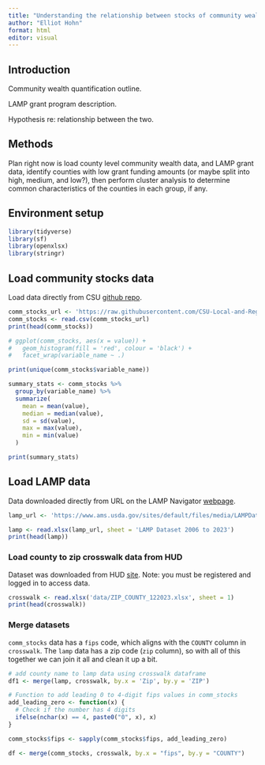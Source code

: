 ```yaml
---
title: "Understanding the relationship between stocks of community wealth and food system"
author: "Elliot Hohn"
format: html
editor: visual
---
```


## Introduction

Community wealth quantification outline.

LAMP grant program description.

Hypothesis re: relationship between the two.

## Methods

Plan right now is load county level community wealth data, and LAMP grant data, identify counties with low grant funding amounts (or maybe split into high, medium, and low?), then perform cluster analysis to determine common characteristics of the counties in each group, if any.

## Environment setup

```r
library(tidyverse)
library(sf)
library(openxlsx)
library(stringr)
```

## Load community stocks data

Load data directly from CSU [github repo](https://github.com/CSU-Local-and-Regional-Food-Systems "CSU Local and Regional Food Systems repo").

```r
comm_stocks_url <- 'https://raw.githubusercontent.com/CSU-Local-and-Regional-Food-Systems/USDA-AMS-Data-and-Metrics/main/Indicators%20of%20Community%20Wealth/community_wealth.csv'
comm_stocks <- read.csv(comm_stocks_url)
print(head(comm_stocks))
```

```r
# ggplot(comm_stocks, aes(x = value)) + 
#   geom_histogram(fill = 'red', colour = 'black') + 
#   facet_wrap(variable_name ~ .)

print(unique(comm_stocks$variable_name))
```

```r
summary_stats <- comm_stocks %>%
  group_by(variable_name) %>%
  summarize(
    mean = mean(value),
    median = median(value),
    sd = sd(value),
    max = max(value),
    min = min(value)
  )

print(summary_stats)
```

## Load LAMP data

Data downloaded directly from URL on the LAMP Navigator [webpage](https://www.ams.usda.gov/data/lamp-navigator "LAMP Navigator web pagef").

```r
lamp_url <- 'https://www.ams.usda.gov/sites/default/files/media/LAMPDatasetandDataDictionary.xlsx'

lamp <- read.xlsx(lamp_url, sheet = 'LAMP Dataset 2006 to 2023')
print(head(lamp))
```

### Load county to zip crosswalk data from HUD

Dataset was downloaded from HUD [site](https://www.huduser.gov/portal/datasets/usps_crosswalk.html "HUD site"). Note: you must be registered and logged in to access data.

```r
crosswalk <- read.xlsx('data/ZIP_COUNTY_122023.xlsx', sheet = 1)
print(head(crosswalk))
```

### Merge datasets

`comm_stocks` data has a `fips` code, which aligns with the `COUNTY` column in `crosswalk`. The `lamp` data has a zip code (`zip` column), so with all of this together we can join it all and clean it up a bit.

```r
# add county name to lamp data using crosswalk dataframe
df1 <- merge(lamp, crosswalk, by.x = 'Zip', by.y = 'ZIP')
```

```r
# Function to add leading 0 to 4-digit fips values in comm_stocks
add_leading_zero <- function(x) {
  # Check if the number has 4 digits
  ifelse(nchar(x) == 4, paste0("0", x), x)
}

comm_stocks$fips <- sapply(comm_stocks$fips, add_leading_zero)

df <- merge(comm_stocks, crosswalk, by.x = "fips", by.y = "COUNTY")
```

